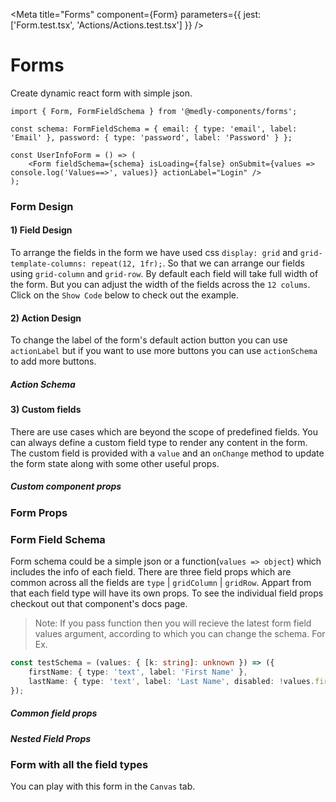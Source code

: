 
<Meta title="Forms" component={Form} parameters={{ jest: ['Form.test.tsx', 'Actions/Actions.test.tsx'] }} />

# Forms

Create dynamic react form with simple json.

```tsx
import { Form, FormFieldSchema } from '@medly-components/forms';

const schema: FormFieldSchema = { email: { type: 'email', label: 'Email' }, password: { type: 'password', label: 'Password' } };

const UserInfoForm = () => (
    <Form fieldSchema={schema} isLoading={false} onSubmit={values => console.log('Values==>', values)} actionLabel="Login" />
);
```

<Preview withToolbar>
    <Form
        fieldSchema={{ email: { type: 'email', label: 'Email' }, password: { type: 'password', label: 'Password' } }}
        actionLabel="Login"
        isLoading={false}
        onSubmit={action('Submitted')}
    />
</Preview>

### Form Design

#### 1) Field Design

To arrange the fields in the form we have used css `display: grid` and `grid-template-columns: repeat(12, 1fr);`. So that we can arrange our fields using `grid-column` and `grid-row`. By default each field will take full width of the form. But you can adjust the width of the fields across the `12 colums`. Click on the `Show Code` below to check out the example.

<Preview withToolbar>
    <Form
        fieldSchema={{
            firstName: {
                gridColumn: '1/7',
                type: 'text',
                required: true,
                label: 'First Name'
            },
            lastName: {
                type: 'text',
                gridColumn: '7/-1',
                required: true,
                label: 'Last Name'
            },
            email: { type: 'email', label: 'Email' },
            password: { type: 'password', label: 'Password' }
        }}
        actionLabel="Sign up"
        onSubmit={action('Submitted')}
    />
</Preview>

#### 2) Action Design

To change the label of the form's default action button you can use `actionLabel` but if you want to use more buttons you can use `actionSchema` to add more buttons.

<Preview withToolbar>
    <Form
        fieldSchema={{
            firstName: {
                type: 'text',
                label: 'First Name'
            },
            lastName: {
                type: 'text',
                label: 'Last Name'
            }
        }}
        actionSchema={{
            alignItems: 'right',
            flexDirection: 'row',
            actions: [
                {
                    type: 'reset',
                    variant: 'flat',
                    label: 'Clear'
                },
                {
                    type: 'submit',
                    edges: 'rounded',
                    label: 'Submit'
                }
            ]
        }}
        isLoading={false}
        onSubmit={action('Submitted')}
    />
</Preview>

##### Action Schema

<Props of={ActionSchema} />

#### 3) Custom fields

There are use cases which are beyond the scope of predefined fields. You can always define a custom field type to render any content in the form.
The custom field is provided with a `value` and an `onChange` method to update the form state along with some other useful props.

<Preview withToolbar>
    <CustomFieldForm />
</Preview>

##### Custom component props

<Props of={CustomComponentPropSchema} />

### Form Props

<Props of={Form} />

### Form Field Schema

Form schema could be a simple json or a function(`values => object`) which includes the info of each field. There are three field props which are common across all the fields are `type` | `gridColumn` | `gridRow`. Appart from that each field type will have its own props. To see the individual field props checkout out that component's docs page.

> Note: If you pass function then you will recieve the latest form field values argument, according to which you can change the schema. For Ex.

```ts
const testSchema = (values: { [k: string]: unknown }) => ({
    firstName: { type: 'text', label: 'First Name' },
    lastName: { type: 'text', label: 'Last Name', disabled: !values.firstName }
});
```

##### Common field props

<Props of={CommonProps} />

##### Nested Field Props

<Props of={NestedFieldProps} />

### Form with all the field types

You can play with this form in the `Canvas` tab.

<Preview withToolbar>
    <Story name="Form" decorators={[withKnobs]}>
        <Form
            header={text('Header', 'Form Header')}
            helperText={text(
                'Helper Text',
                'Lorem ipsum dolor sit amet, consectetur adipiscing elit, sed do eiusmod tempor incididunt ut labore et dolore magna. '
            )}
            fieldSchema={testSchema}
            actionSchema={{
                alignItems: 'right',
                flexDirection: 'row',
                actions: [
                    {
                        type: 'reset',
                        variant: 'flat',
                        label: 'Clear'
                    },
                    {
                        type: 'submit',
                        edges: 'rounded',
                        label: 'Submit'
                    }
                ]
            }}
            onSubmit={action('Submitted')}
            hideActions={boolean('Hide Actions', false)}
            fullWidth={boolean('Full Width', false)}
            isLoading={boolean('Is Loading', false)}
            minWidth={text('Min Width', '50rem')}
        />
    </Story>
</Preview>
